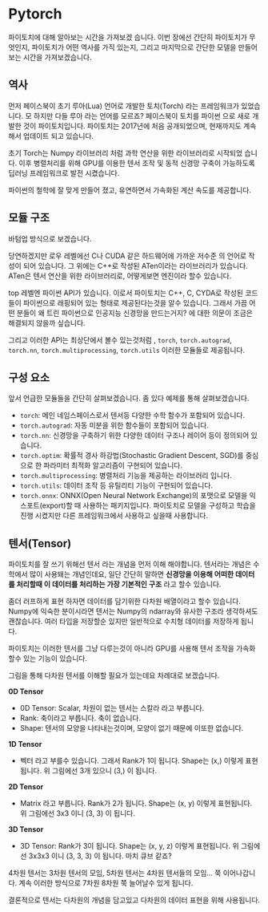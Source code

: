 # Pytorch
파이토치에 대해 알아보는 시간을 가져보겠 습니다. 이번 장에선 간단히 파이토치가 무엇인지, 파이토치가 어떤 역사를 가직 있는지, 그리고 마지막으로 간단한 모델을 만들어보는 시간을 가져보겠습니다.

## 역사
먼저 페이스북이 초기 루아(Lua) 언어로 개발한 토치(Torch) 라는 프레임워크가 있었습니다. 모 하지만 다들 루아 라는 언어를 모르죠? 페이스북이 토치를 파이썬 으로 새로 개발한 것이 파이토치입니다. 파이토치는 2017년에 처음 공개되었으며, 현재까지도 계속해서 업데이트 되고 있습니다.

초기 Torch는 Numpy 라이브러리 처럼 과학 연산을 위한 라이브러리로 시작되었 습니다. 이후 병렬처리를 위해 GPU를 이용한 텐서 조작 및 동적 신경망 구축이 가능하도록 딥러닝 프레임워크로 발전 시켰습니다.

파이썬의 철학에 잘 맞게 만들어 졌고, 유연하면서 가속화된 계산 속도를 제공합니다.

## 모듈 구조
바텀업 방식으로 보겠습니다.

당연하겠지만 로우 레벨에선 C나 CUDA 같은 하드웨어에 가까운 저수준 의 언어로 작성이 되어 있습니다. 그 위에는 C++로 작성된 ATen이라는 라이브러리가 있습니다. ATen은 텐서 연산을 위한 라이브러리로, 어떻게보면 엔진이라 할수 있습니다.

top 레벨엔 파이썬 API가 있습니다. 이로서 파이토치는 C++, C, CYDA로 작성된 코드들이 파이썬으로 래핑되어 있는 형태로 제공된다는것을 알수 있습니다. 그래서 가끔 어떤 분들이 왜 트린 파이썬으로 인공지능 신경망을 만드는거지? 에 대한 의문이 조금은 해결되지 않을까 싶습니다.

그리고 이러한 API는 최상단에서 볼수 있는것처럼 , `torch`, `torch.autograd`, `torch.nn`, `torch.multiprocessing`, `torch.utils` 이러한 모듈들로 제공됩니다.

## 구성 요소
앞서 언급한 모듈들을 간단히 살펴보겠습니다. 좀 있다 예제를 통해 살펴보겠습니다.

* `torch`: 메인 네임스페이스로서 텐서등 다양한 수학 함수가 포함되어 있습니다.
* `torch.autograd`: 자동 미분을 위한 함수들이 포함되어 있습니다.
* `torch.nn`: 신경망을 구축하기 위한 다양한 데이터 구조나 레이어 등이 정의되어 있습니다.
* `torch.optim`: 확률적 경사 하강법(Stochastic Gradient Descent, SGD)를 중심으로 한 파라미터 최적화 알고리즘이 구현되어 있습니다.
* `torch.multiprocessing`: 병렬처리 기능을 제공하는 라이브러리 입니다.
* `torch.utils`: 데이터 조작 등 유틸리티 기능이 구현되어 있습니다.
* `torch.onnx`: ONNX(Open Neural Network Exchange)의 포맷으로 모델을 익스포트(export)할 때 사용하는 패키지입니다. 파이토치로 모델을 구성하고 학습을 진행 시켰지만 다른 프레임워크에서 사용하고 싶을때 사용합니다.

## 텐서(Tensor)
파이토치를 잘 쓰기 위해선 텐서 라는 개념을 먼저 이해 해야합니다. 텐서라는 개념은 수학에서 많이 사용돼는 개념인데요, 일단 간단히 말하면 **신경망을 이용해 어떠한 데이터를 처리할때 이 데이터를 처리하는 가장 기본적인 구조** 라고 할수 있습니다.

좀더 러프하게 표현 하자면 데이터를 담기위한 다차원 배열이라고 할수 있습니다. Numpy에 익숙한 분이시라면 텐서는 Numpy의 ndarray와 유사한 구조라 생각하셔도 괜찮습니다. 여러 타입을 저장할순 있지만 일반적으로 수치형 데이터를 저장하게 됩니다.

파이토치는 이러한 텐서를 그냥 다루는것이 아니라 GPU를 사용해 텐서 조작을 가속화 할수 있는 기능이 있습니다.

그림을 통해 다차원 텐서를 이해할 필요가 있는데요 차례대로 보겠습니다.

**0D Tensor**
* 0D Tensor: Scalar, 차원이 없는 텐서는 스칼라 라고 부릅니다.
* Rank: 축이라고 부릅니다. 축이 없습니다.
* Shape: 텐서의 모양을 나타내는것이며, 모양이 없기 때문에 이또한 없습니다.

**1D Tensor**
* 벡터 라고 부를수 있습니다. 그래서 Rank가 1이 됩니다. Shape는 (x,) 이렇게 표현됩니다. 위 그림에선 3개 있으니 (3,) 이 됩니다.

**2D Tensor**
* Matrix 라고 부릅니다. Rank가 2가 됩니다. Shape는 (x, y) 이렇게 표현됩니다. 위 그림에선 3x3 이니 (3, 3) 이 됩니다.

**3D Tensor**
* 3D Tensor: Rank가 3이 됩니다. Shape는 (x, y, z) 이렇게 표현됩니다. 위 그림에선 3x3x3 이니 (3, 3, 3) 이 됩니다. 마치 큐브 같죠?

4차원 텐서는 3차원 텐서의 모임, 5차원 텐서는 4차원 텐서들의 모임... 쭉 이어나갑니다. 계속 이러한 방식으로 7차원 8차원 쭉 늘어날수 있게 됩니다.

결론적으로 텐서는 다차원의 개념을 담고있고 다차원의 데이터 표현을 위해 사용됩니다.










